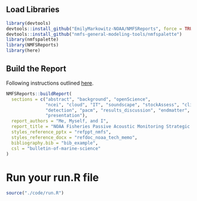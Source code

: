 ## Load Libraries

```r
library(devtools)
devtools::install_github("EmilyMarkowitz-NOAA/NMFSReports", force = TRUE)
devtools::install_github("nmfs-general-modeling-tools/nmfspalette")
library(nmfspalette)
library(NMFSReports)
library(here)
```

## Build the Report

Following instructions outlined [here](https://emilymarkowitz-noaa.github.io/NMFSReports/articles/A_use-buildReport.html).

```r
NMFSReports::buildReport(
  sections = c("abstract", "background", "openScience", 
               "ncei", "cloud", "IT", "soundscape", "stockAssess", "climate",
               "detection", "pacm", "results_discussion", "endmatter",
               "presentation"),
  report_authors = "Me, Myself, and I",
  report_title = "NOAA Fisheries Passive Acoustic Monitoring Strategic Initiative Meeting Report, March 2024, La Jolla, CA",
  styles_reference_pptx = "refppt_nmfs",
  styles_reference_docx = "refdoc_noaa_tech_memo",
  bibliography.bib = "bib_example",
  csl = "bulletin-of-marine-science"
)

```

# Run your run.R file

```r
source("./code/run.R")

```
